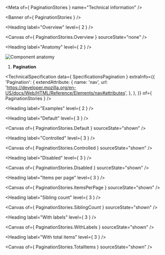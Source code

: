 
<Meta of={ PaginationStories } name="Technical information" />

<Banner of={ PaginationStories } />

<Heading label="Overview" level={ 2 } />

<Canvas of={ PaginationStories.Overview } sourceState="none" />

<Heading label="Anatomy" level={ 2 } />

![Component anatomy](components/pagination/anatomy-tech.png "Component anatomy")

1. **Pagination**

<TechnicalSpecification
  data={ SpecificationsPagination }
  extraInfo={{
    'Pagination': {
      extendAttribute: {
        name: 'nav',
        url: 'https://developer.mozilla.org/en-US/docs/Web/HTML/Reference/Elements/nav#attributes',
      },
    },
  }}
  of={ PaginationStories } />

<Heading label="Examples" level={ 2 } />

<Heading label="Default" level={ 3 } />

<Canvas of={ PaginationStories.Default } sourceState="shown" />

<Heading label="Controlled" level={ 3 } />

<Canvas of={ PaginationStories.Controlled } sourceState="shown" />

<Heading label="Disabled" level={ 3 } />

<Canvas of={ PaginationStories.Disabled } sourceState="shown" />

<Heading label="Items per page" level={ 3 } />

<Canvas of={ PaginationStories.ItemsPerPage } sourceState="shown" />

<Heading label="Sibling count" level={ 3 } />

<Canvas of={ PaginationStories.SiblingCount } sourceState="shown" />

<Heading label="With labels" level={ 3 } />

<Canvas of={ PaginationStories.WithLabels } sourceState="shown" />

<Heading label="With total items" level={ 3 } />

<Canvas of={ PaginationStories.TotalItems } sourceState="shown" />

